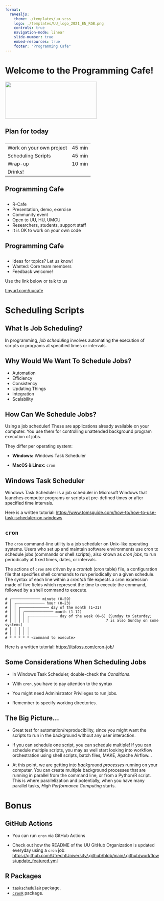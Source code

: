 ```yaml
---
format:
  revealjs:
    theme: ./templates/uu.scss
    logo: ./templates/UU_logo_2021_EN_RGB.png
    controls: true
    navigation-mode: linear
    slide-number: true
    embed-resources: true
    footer: "Programming Cafe"
---
```


# Welcome to the Programming Cafe! {background-color="#FFCD00"}

![](./templates/UU_logo_2021_EN_RGB.png){.absolute top=-200 left=-240 width="300" height="120"}

## Plan for today

::: {style="text-align: left; margin-top: 2em"}

|    |    |
|------------------------------|-------------|
| Work on your own project | 45 min |
| Scheduling Scripts | 45 min |
| Wrap-up | 10 min |
| Drinks! |

:::

## Programming Cafe

::: {style="text-align: left; margin-top: 2em"}

-    R-Cafe
-    Presentation, demo, exercise
-    Community event
-    Open to UU, HU, UMCU
-    Researchers, students, support staff
-    It is OK to work on your own code

:::

## Programming Cafe

::: {style="text-align: left; margin-top: 2em"}

-    Ideas for topics? Let us know!
-    Wanted: Core team members
-    Feedback welcome! 

Use the link below or talk to us

[tinyurl.com/uucafe](https://tinyurl.com/uucafe)

:::

# Scheduling Scripts {background-color="#FFCD00"}

## What Is Job Scheduling?

In programming, _job scheduling_ involves automating the execution of scripts or programs at specified times or intervals.

## Why Would We Want To Schedule Jobs? {.smaller}

- Automation 
- Efficiency 
- Consistency 
- Updating Things 
- Integration 
- Scalability 

## How Can We Schedule Jobs?

Using a job scheduler! These are applications already available on your computer. You use them for controlling unattended background program execution of jobs.

They differ per operating system:

- **Windows:** Windows Task Scheduler

- **MacOS & Linux:** `cron`

## Windows Task Scheduler

Windows Task Scheduler is a job scheduler in Microsoft Windows that launches computer programs or scripts at pre-defined times or after specified time intervals. 

Here is a written tutorial: [https://www.tomsguide.com/how-to/how-to-use-task-scheduler-on-windows]()

## `cron` {.smaller .scrollable}

The `cron` command-line utility is a job scheduler on Unix-like operating systems. Users who set up and maintain software environments use cron to schedule jobs (commands or shell scripts), also known as _cron jobs_, to run periodically at fixed times, dates, or intervals.

The actions of `cron` are driven by a _crontab_ (cron table) file, a configuration file that specifies shell commands to run periodically on a given schedule. The syntax of each line within a _crontab_ file expects a cron expression made of five fields which represent the time to execute the command, followed by a shell command to execute.

```
# ┌───────────── minute (0–59)
# │ ┌───────────── hour (0–23)
# │ │ ┌───────────── day of the month (1–31)
# │ │ │ ┌───────────── month (1–12)
# │ │ │ │ ┌───────────── day of the week (0–6) (Sunday to Saturday;
# │ │ │ │ │                                   7 is also Sunday on some systems)
# │ │ │ │ │
# │ │ │ │ │
# * * * * * <command to execute>
```

Here is a written tutorial: [https://itsfoss.com/cron-job/](https://itsfoss.com/cron-job/) 

## Some Considerations When Scheduling Jobs

- In Windows Task Scheduler, double-check the _Conditions_.  

- With `cron`, you have to pay attention to the syntax

- You might need Administrator Privileges to run jobs.

- Remember to specify working directories. 

## The Big Picture... {.smaller}

- Great test for automation/reproducibility, since you might want the scripts to run in the background without any user interaction. 

- If you can schedule one script, you can schedule multiple! If you can schedule multiple scripts, you may as well start looking into workflow orchestration using shell scripts, batch files, MAKE, Apache Airflow...

- At this point, we are getting into _background processes_ running on your computer. You can create multiple background processes that are running in parallel from the command line, or from a Python/R script. This is where parallelization and potentially, when you have many parallel tasks, _High Performance Computing_ starts.

# Bonus {background-color="#FFCD00"}

## GitHub Actions

- You can run `cron` via GitHub Actions

- Check out how the README of the UU GitHub Organization is updated everyday using a `cron` job: [https://github.com/UtrechtUniversity/.github/blob/main/.github/workflows/update_featured.yml](https://github.com/UtrechtUniversity/.github/blob/main/.github/workflows/update_featured.yml)

## R Packages

- [`taskscheduleR`](https://cran.r-project.org/web/packages/taskscheduleR/vignettes/taskscheduleR.html) package.
- [`cronR`](https://github.com/bnosac/cronR) package.




